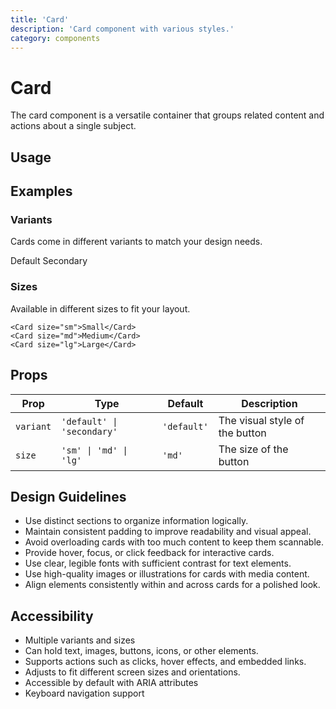 ```yaml
---
title: 'Card'
description: 'Card component with various styles.'
category: components
---
```


# Card

The card component is a versatile container that groups related content and actions about a single subject.

## Usage

<ComponentPreview name='card' />

## Examples

### Variants

Cards come in different variants to match your design needs.

<Tabs defaultValue='default'>
    <TabsList>
        <TabsTrigger value='default'>Default</TabsTrigger>
        <TabsTrigger value='secondary'>Secondary</TabsTrigger>
    </TabsList>
    <TabsContent value='default'>
        <ComponentPreview
        name='card'
        />
    </TabsContent>
    <TabsContent value='secondary'>
        <ComponentPreview
        name='secondary_card'
        />
    </TabsContent>
</Tabs>

### Sizes

Available in different sizes to fit your layout.

```tsx
<Card size="sm">Small</Card>
<Card size="md">Medium</Card>
<Card size="lg">Large</Card>
```


## Props

| Prop        | Type                                                         | Default     | Description                                                |
| ----------- | ------------------------------------------------------------ | ----------- | ---------------------------------------------------------- |
| `variant`   | `'default' \| 'secondary'`                                   | `'default'` | The visual style of the button                             |
| `size`      | `'sm' \| 'md' \| 'lg'`                                       | `'md'`      | The size of the button                                     |

## Design Guidelines

- Use distinct sections to organize information logically.
- Maintain consistent padding to improve readability and visual appeal.
- Avoid overloading cards with too much content to keep them scannable.
- Provide hover, focus, or click feedback for interactive cards.
- Use clear, legible fonts with sufficient contrast for text elements.
- Use high-quality images or illustrations for cards with media content.
- Align elements consistently within and across cards for a polished look.

## Accessibility


- Multiple variants and sizes
- Can hold text, images, buttons, icons, or other elements.
- Supports actions such as clicks, hover effects, and embedded links.
- Adjusts to fit different screen sizes and orientations.
- Accessible by default with ARIA attributes
- Keyboard navigation support